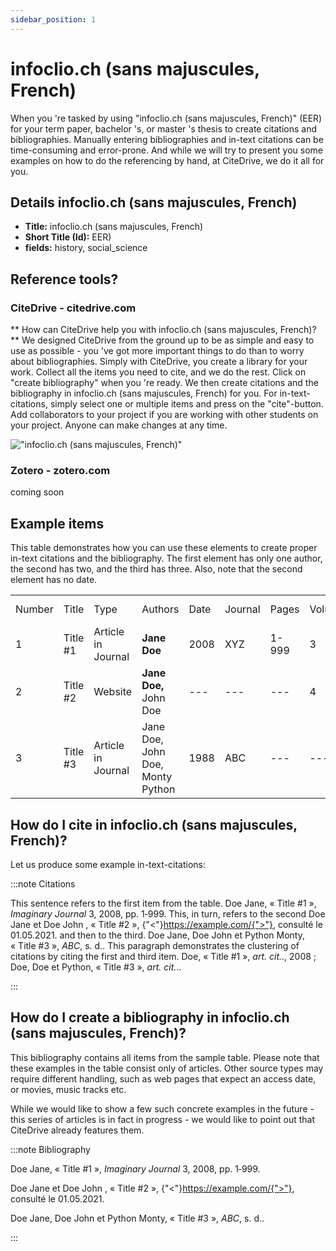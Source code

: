 ```yaml
---
sidebar_position: 1
---
```


# infoclio.ch (sans majuscules, French)

When you 're tasked by using "infoclio.ch (sans majuscules, French)" (EER) for your term paper, bachelor 's, or master 's thesis to create citations and bibliographies.
Manually entering bibliographies and in-text citations can be time-consuming and error-prone. And while we will try to present you some examples on how to do the referencing by hand, at CiteDrive, we do it all for you.

## Details  infoclio.ch (sans majuscules, French)
* **Title:** infoclio.ch (sans majuscules, French)
* **Short Title (Id):** EER)
* **fields:** history, social_science

## Reference tools?
### CiteDrive - citedrive.com
** How can CiteDrive help you with infoclio.ch (sans majuscules, French)? **
We designed CiteDrive from the ground up to be as simple and easy to use as possible - you 've got more important things to do than to worry about bibliographies. Simply with CiteDrive, you create a library for your work. Collect all the items you need to cite, and we do the rest. Click on "create bibliography" when you 're ready. We then create citations and the bibliography in infoclio.ch (sans majuscules, French) for you. For in-text-citations, simply select one or multiple items and press on the "cite"-button. Add collaborators to your project if you are working with other students on your project. Anyone can make changes at any time.


!["infoclio.ch (sans majuscules, French)"](images/infoclioch-sans-majuscules-french.svg "Choose infoclio.ch (sans majuscules, French) in the CiteDrive App")

### Zotero - zotero.com

coming soon

## Example items

This table demonstrates how you can use these elements to create proper in-text citations and the bibliography. The first element has only one author, the second has two, and the third has three. Also, note that the second element has no date.


<table>
  <tr>
   <td>Number
   </td>
   <td>Title
   </td>
   <td>Type
   </td>
   <td>Authors
   </td>
   <td>Date
   </td>
   <td>Journal
   </td>
   <td>Pages
   </td>
   <td>Volume
   </td>
   <td>Issue
   </td>
   <td>Access Date
   </td>
  </tr>
  <tr>
   <td>1
   </td>
   <td>Title #1
   </td>
   <td>Article in Journal
   </td>
   <td><strong>Jane Doe</strong>
   </td>
   <td>2008
   </td>
   <td>XYZ
   </td>
   <td>1-999
   </td>
   <td>3
   </td>
   <td>2
   </td>
   <td>--
   </td>
  </tr>
  <tr>
   <td>
2
   </td>
   <td>Title #2
   </td>
   <td>Website
   </td>
   <td><strong>Jane Doe, </strong>John Doe
   </td>
   <td>---
   </td>
   <td>---
   </td>
   <td>---
   </td>
   <td>4
   </td>
   <td>---
   </td>
   <td>2020-05-01
   </td>
  </tr>
  <tr>
   <td>3
   </td>
   <td>Title #3
   </td>
   <td>Article in Journal
   </td>
   <td>Jane Doe, John Doe, Monty Python
   </td>
   <td>1988
   </td>
   <td>ABC
   </td>
   <td>---
   </td>
   <td>---
   </td>
   <td>16
   </td>
   <td>---
   </td>
  </tr>
</table>



## How do I cite in  infoclio.ch (sans majuscules, French)?

Let us produce some example in-text-citations:

:::note Citations


This sentence refers to the first item from the table. Doe Jane, « Title #1 », <i>Imaginary Journal</i> 3, 2008, pp. 1‑999. This, in turn, refers to the second Doe Jane et Doe John , « Title #2 », {"<"}https://example.com/{">"}, consulté le 01.05.2021.
and then to the third.  Doe Jane, Doe John et Python Monty, « Title #3 », <i>ABC</i>, s. d..
This paragraph demonstrates the clustering of citations by citing the first and third item. Doe, « Title #1 », <i>art. cit.</i>., 2008 ; Doe, Doe et Python, « Title #3 », <i>art. cit.</i>..

:::

## How do I create a bibliography in infoclio.ch (sans majuscules, French)?

This bibliography contains all items from the sample table. Please note that these examples in the table consist only of articles. Other source types may require different handling, such as web pages that expect an access date, or movies, music tracks etc.

While we would like to show a few such concrete examples in the future - this series of articles is in fact in progress - we would like to point out that CiteDrive already features them.

:::note Bibliography

Doe Jane, « Title #1 », <i>Imaginary Journal</i> 3, 2008, pp. 1‑999.

Doe Jane et Doe John , « Title #2 », {"<"}https://example.com/{">"}, consulté le 01.05.2021.

Doe Jane, Doe John et Python Monty, « Title #3 », <i>ABC</i>, s. d..



:::


        